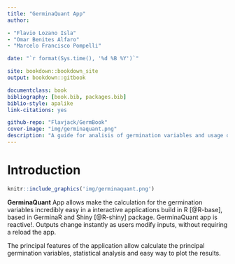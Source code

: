 ```yaml
--- 
title: "GerminaQuant App"
author: 

- "Flavio Lozano Isla"
- "Omar Benites Alfaro"
- "Marcelo Francisco Pompelli"

date: "`r format(Sys.time(), '%d %B %Y')`"

site: bookdown::bookdown_site
output: bookdown::gitbook

documentclass: book
bibliography: [book.bib, packages.bib]
biblio-style: apalike
link-citations: yes

github-repo: "Flavjack/GermBook"
cover-image: "img/germinaquant.png"
description: "A guide for analisis of germination variables and usage of GerminaQuant web App."
---
```



# Introduction {-}


```r
knitr::include_graphics('img/germinaquant.png')
```


**GerminaQuant** App allows make the calculation for the germination variables incredibly easy in a interactive applications build in R [@R-base], based in GerminaR and Shiny [@R-shiny] package. GerminaQuant app is reactive!. Outputs change instantly as users modify inputs, without requiring a reload the app.

The principal features of the application allow calculate the principal germination variables, statistical analysis and easy way to plot the results.



